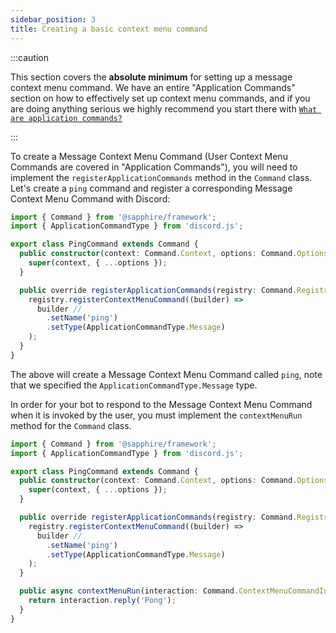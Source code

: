 ```yaml
---
sidebar_position: 3
title: Creating a basic context menu command
---
```


:::caution

This section covers the **absolute minimum** for setting up a message context menu command. We have an entire
"Application Commands" section on how to effectively set up context menu commands, and if you are doing anything serious
we highly recommend you start there with [`What are application commands?`][what-are-application-commands]

:::

To create a Message Context Menu Command (User Context Menu Commands are covered in "Application Commands"), you will
need to implement the `registerApplicationCommands` method in the `Command` class. Let's create a `ping` command and
register a corresponding Message Context Menu Command with Discord:

```typescript ts2esm2cjs|{4-16}|{4-16}
import { Command } from '@sapphire/framework';
import { ApplicationCommandType } from 'discord.js';

export class PingCommand extends Command {
  public constructor(context: Command.Context, options: Command.Options) {
    super(context, { ...options });
  }

  public override registerApplicationCommands(registry: Command.Registry) {
    registry.registerContextMenuCommand((builder) =>
      builder //
        .setName('ping')
        .setType(ApplicationCommandType.Message)
    );
  }
}
```

The above will create a Message Context Menu Command called `ping`, note that we specified the
`ApplicationCommandType.Message` type.

In order for your bot to respond to the Message Context Menu Command when it is invoked by the user, you must implement
the `contextMenuRun` method for the `Command` class.

```typescript ts2esm2cjs|{17-19}|{17-19}
import { Command } from '@sapphire/framework';
import { ApplicationCommandType } from 'discord.js';

export class PingCommand extends Command {
  public constructor(context: Command.Context, options: Command.Options) {
    super(context, { ...options });
  }

  public override registerApplicationCommands(registry: Command.Registry) {
    registry.registerContextMenuCommand((builder) =>
      builder //
        .setName('ping')
        .setType(ApplicationCommandType.Message)
    );
  }

  public async contextMenuRun(interaction: Command.ContextMenuCommandInteraction) {
    return interaction.reply('Pong');
  }
}
```

[what-are-application-commands]: ../commands/application-commands/what-are-application-commands
